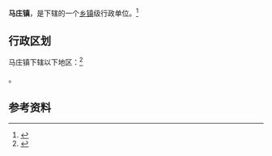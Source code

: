 {{中国乡级行政区|37/09/11/111/000
|景观照片文件名 = 山东肥城马庄镇北新庄（耶稣家庭）教堂_-_panoramio.jpg
|景观照片大小   = 200px
|景观照片描述   = 北新庄耶稣教堂
}}
'''马庄镇'''，是{{PRC admin/fullname|37/09/11/111/000|3}}下辖的一个[[乡镇|乡镇]]级行政单位。<ref>{{PRC admin/ref sgc|{{PRC admin/parent|37/09/11/111/000}}}}</ref>

== 行政区划 ==

马庄镇下辖以下地区：<ref>{{PRC admin/ref sgc|37/09/11/111/000}}</ref>

{{PRC admin/children|37/09/11/111/000}}。

== 参考资料 ==

{{reflist}}

{{行政区划小作品}}
{{PRC admin/navcat|37/09/11/111/000}}